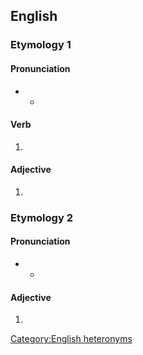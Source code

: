 ==English==

===Etymology 1===

====Pronunciation====
* {{IPA|en|/ˈjuːnjənaɪzd/}}
** {{audio|en|LL-Q1860 (eng)-Vealhurl-unionised (union).wav|Audio (UK)}}

====Verb====
{{head|en|verb form}}

# {{en-past of|unionise}}

====Adjective====
{{en-adj}}

# {{alternative spelling of|en|unionized}}

===Etymology 2===

====Pronunciation====
* {{IPA|en|/ʌnˈaɪənaɪzd/}}
** {{audio|en|LL-Q1860 (eng)-Vealhurl-unionised (ion).wav|Audio (UK)}}

====Adjective====
{{en-adj}}

# {{alternative spelling of|en|unionized}}

[[Category:English heteronyms]]